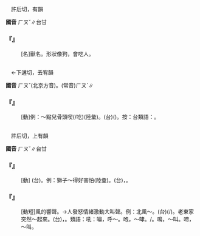 
=={{ruby|<mark>&#xfa0a8;</mark>|ㄏㄡˇ}}==

　許后切，有韻

'''國音''' <rt>ㄏㄡˇ</rt>∥台甘

    

==='''『{{ruby|<mark>&#xfa0a8;</mark>|ㄏㄡˇ}}』'''===
: [名]獸名。形狀像狗，會吃人。
    

=={{ruby|候|ㄏㄡˇ}}==

　←下遘切，去宥韻{{ruby|＝|ㄏㄡˋ}}

'''國音''' <rt>ㄏㄡˇ</rt>(北京方音)。(常音)<rt>ㄏㄡˋ</rt>∥

    

==='''『{{ruby|候|ㄏㄡˇ}}』'''===
: [動]例：～點兒骨頭喫(/吃)(陸彙)。(台)({{ruby|狗|ㄍㄠˋ}}){{ruby|苦|ㄎㆦˋ}}{{ruby|苦|ㄎㆦˋ}}{{ruby|仔|ㄚ}}{{ruby|等|ㄉㄢˋ}}{{ruby|一|ㄐㄧㆵ ͘}}{{ruby|塊|ㄉㆤ˪}}{{ruby|骨|ㄍㄨㆵ}}{{ruby|頭|ㄊㄠˊ}}{{ruby|仔|ㄗㄨㄟˇ}}。按：台類語：{{ruby|候|ㄏㄠˊ}}。
    

=={{ruby|吼|ㄏㄡˇ}}==

　許后切，上有韻

'''國音''' <rt>ㄏㄡˇ</rt>∥台甘

    

==='''『{{ruby|吼|ㄏㄡˇ}}』'''===
: [動] (台){{ruby|猛|ㆠㄧㄥˋ}}{{ruby|獸|ㄒㄧㄨ˪}}{{ruby|哮|ㄏㄠˋ}}{{ruby|叫|ㄍㄧㄜ˪}}。例：獅子～得好害怕(陸彙)。(台){{ruby|獅|ㄙㄞ}}{{ruby|開|ㄎㄨㄧ}}{{ruby|嘴|ㄘㄨㄧ˪}}{{ruby|吼|ㄏㆱˋ}}{{ruby|吼|ㄏㆱˋ}}{{ruby|叫|ㄍㄧㄜ˪}}，{{ruby|會|ㄨㆤ˫/ㆤ˫}}{{ruby|驚|ㄍㄧㆩ}}{{ruby|死|·ㄒㄧˋ}}{{ruby|人|·ㄌㄤˊ}}。
    

==='''『{{ruby|怒|ㄋㄨˋ}}{{ruby|吼|ㄏㄡˇ}}』'''===
: [動短]風的響聲。→人發怒情緒激動大叫聲。例：北風～。(台){{ruby|北|ㄅㄚㆶ}}{{ruby|風|ㄏㆲ}}{{ruby|咻|ㄏㄨ˪}}{{ruby|咻|ㄏㄨ˪}}(/{{ruby|噓|ㄏㄨ˪}}{{ruby|噓|ㄏㄨ˪}}){{ruby|吼|ㄏㄠˋ}}。老東家突然～起來。(台){{ruby|老|ㄌㄠ˫}}{{ruby|頭|ㄊㄠˊ}}{{ruby|家|ㄍㆤ}}{{ruby|忽|ㄏㄨㆵ}}{{ruby|然|ㆢㄧㄢˊ/ㄌㄧㄢˊ}}{{ruby|間|ㄍㄢ}}{{ruby|大|ㄉㄨㄚ˫}}{{ruby|嚷|ㄌㄧㆲˋ/ㄌㄧㄤˋ}}{{ruby|大|ㄉㄨㄚ˫}}{{ruby|罵|ㄇㄚ˫/ㄇㆤ˫}}，{{ruby|嚷|ㄌㄧㆲˋ/ㄌㄧㄤˋ}}{{ruby|<mark>&#xffa42;</mark>|ㄍㄚㆷ}}{{ruby|大|ㄉㄨㄚ˫}}{{ruby|細|ㄙㄨㆤ˪/ㄙㆤ˪}}{{ruby|聲|ㄒㄧㆩ}}。類語：吼：嘯，呼～。咆，～哮。{{ruby|炰|ㄆㄠˊ}}/{{ruby|烋|ㄒㄧㄠ}}。鳴，～叫。啼，～叫。
    
